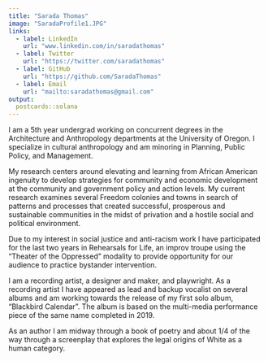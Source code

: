 ```yaml
---
title: "Sarada Thomas"
image: "SaradaProfile1.JPG"
links:
  - label: LinkedIn
    url: "www.linkedin.com/in/saradathomas"
  - label: Twitter
    url: "https://twitter.com/saradathomas"
  - label: GitHub
    url: "https://github.com/SaradaThomas"
  - label: Email
    url: "mailto:saradathomas@gmail.com"
output:
  postcards::solana
---
```

 
I am a 5th year undergrad working on concurrent degrees in the Architecture and Anthropology departments at the University of Oregon. I specialize in cultural anthropology and am minoring in Planning, Public Policy, and Management. 

My research centers around elevating and learning from African American ingenuity to develop strategies for community and economic development at the community and government policy and action levels. My current research examines several Freedom colonies and towns in search of patterns and processes that created successful, prosperous and sustainable communities in the midst of privation and a hostile social and political environment. 

Due to my interest in social justice and anti-racism work I have participated for the last two years in Rehearsals for Life, an improv troupe using the "Theater of the Oppressed" modality to provide opportunity for our audience to practice bystander intervention.  

I am a recording artist, a designer and maker, and playwright.
As a recording artist I have appeared as lead and backup vocalist on several albums and am working towards the release of my first solo album, "Blackbird Calendar". The album is based on the multi-media performance piece of the same name completed in 2019.

As an author I am midway through a book of poetry and about 1/4 of the way through a screenplay that explores the legal origins of White as a human category.




